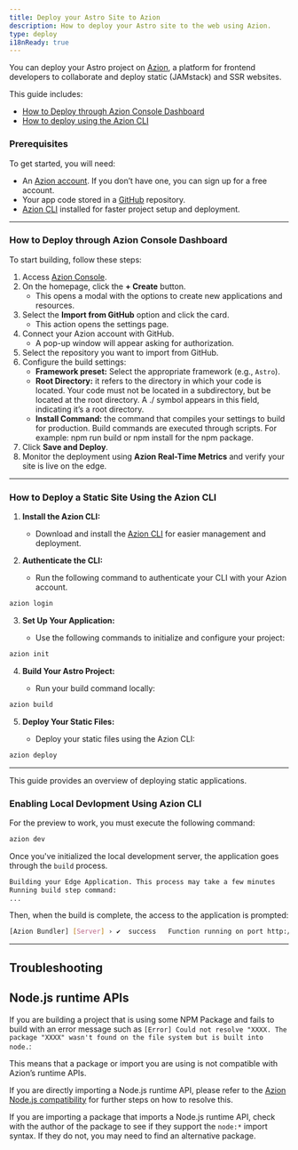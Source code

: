 ```yaml
---
title: Deploy your Astro Site to Azion
description: How to deploy your Astro site to the web using Azion.
type: deploy
i18nReady: true
---
```


You can deploy your Astro project on [Azion](https://console.azion.com/), a platform for frontend developers to collaborate and deploy static (JAMstack) and SSR websites.

This guide includes:

- [How to Deploy through Azion Console Dashboard](#how-to-deploy-a-static-site-github)
- [How to deploy using the Azion CLI](#how-to-deploy-a-site-using-azion-cli)

### Prerequisites

To get started, you will need:

- An [Azion account](https://www.azion.com/). If you don’t have one, you can sign up for a free account.  
- Your app code stored in a [GitHub](https://github.com/) repository.  
- [Azion CLI](https://www.azion.com/en/documentation/products/azion-cli/overview/) installed for faster project setup and deployment.

---

### How to Deploy through Azion Console Dashboard

To start building, follow these steps:

1. Access [Azion Console](https://console.azion.com).  
2. On the homepage, click the **\+ Create** button.  
   - This opens a modal with the options to create new applications and resources.  
3. Select the **Import from GitHub** option and click the card.  
   - This action opens the settings page.  
4. Connect your Azion account with GitHub.  
   - A pop-up window will appear asking for authorization.  
5. Select the repository you want to import from GitHub.  
6. Configure the build settings:  
   - **Framework preset:** Select the appropriate framework (e.g., `Astro`).  
   - **Root Directory:** it refers to the directory in which your code is located. Your code must not be located in a subdirectory, but be located at the root directory. A ./ symbol appears in this field, indicating it’s a root directory.  
   - **Install Command:** the command that compiles your settings to build for production. Build commands are executed through scripts. For example: npm run build or npm install for the npm package.  
7. Click **Save and Deploy**.  
8. Monitor the deployment using **Azion Real-Time Metrics** and verify your site is live on the edge.

---

### How to Deploy a Static Site Using the Azion CLI

1. **Install the Azion CLI:**  
     
   - Download and install the [Azion CLI](https://www.azion.com/en/documentation/products/azion-cli/overview/) for easier management and deployment.

2. **Authenticate the CLI:**  
     
   - Run the following command to authenticate your CLI with your Azion account.

```bash
azion login
```

3. **Set Up Your Application:**  
     
   - Use the following commands to initialize and configure your project:

```bash
azion init
```  

4. **Build Your Astro Project:**  
     
   - Run your build command locally:

```bash
azion build
```

5. **Deploy Your Static Files:**  
     
   - Deploy your static files using the Azion CLI:

```bash
azion deploy
```

---

This guide provides an overview of deploying static applications.

### Enabling Local Devlopment Using Azion CLI

For the preview to work, you must execute the following command:

```bash
azion dev
```

Once you've initialized the local development server, the application goes through the `build` process.

```bash 
Building your Edge Application. This process may take a few minutes
Running build step command:
...
```

Then, when the build is complete, the access to the application is prompted: 

```bash
[Azion Bundler] [Server] › ✔  success   Function running on port http://localhost:3000 
```

---

## Troubleshooting


## Node.js runtime APIs

If you are building a project that is using some NPM Package and fails to build with an error message such as `[Error] Could not resolve "XXXX. The package "XXXX" wasn't found on the file system but is built into node.`:

This means that a package or import you are using is not compatible with Azion’s runtime APIs.

If you are directly importing a Node.js runtime API, please refer to the [Azion Node.js compatibility](https://www.azion.com/en/documentation/products/azion-edge-runtime/compatibility/node/) for further steps on how to resolve this.

If you are importing a package that imports a Node.js runtime API, check with the author of the package to see if they support the `node:*` import syntax. If they do not, you may need to find an alternative package.

